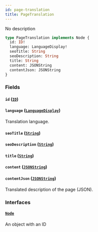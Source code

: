 ```yaml
---
id: page-translation
title: PageTranslation
---
```


No description

```graphql
type PageTranslation implements Node {
  id: ID!
  language: LanguageDisplay!
  seoTitle: String
  seoDescription: String
  title: String
  content: JSONString
  contentJson: JSONString
}
```

### Fields

#### `id` ([`ID`](../../../developer/api-reference/scalars/id))

#### `language` ([`LanguageDisplay`](../../../developer/api-reference/objects/language-display))

Translation language.

#### `seoTitle` ([`String`](../../../developer/api-reference/scalars/string))

#### `seoDescription` ([`String`](../../../developer/api-reference/scalars/string))

#### `title` ([`String`](../../../developer/api-reference/scalars/string))

#### `content` ([`JSONString`](../../../developer/api-reference/scalars/jsonstring))

#### `contentJson` ([`JSONString`](../../../developer/api-reference/scalars/jsonstring))

Translated description of the page (JSON).

### Interfaces

#### [`Node`](../../../developer/api-reference/interfaces/node)

An object with an ID

